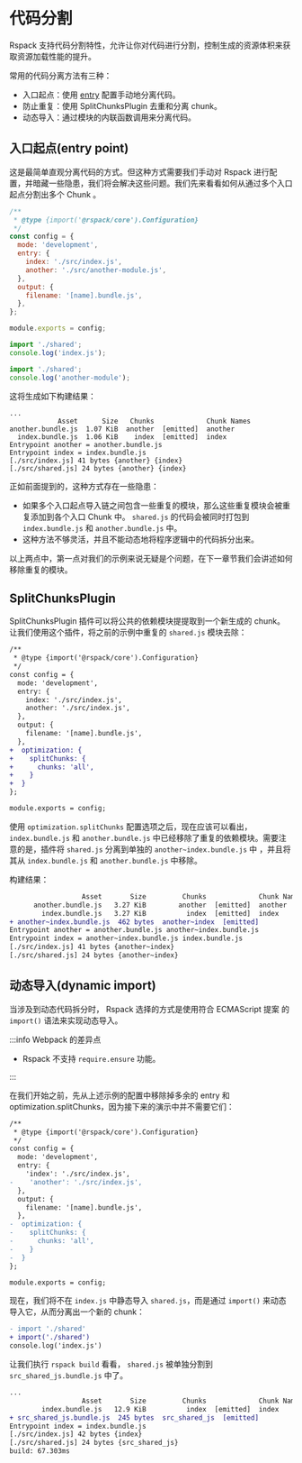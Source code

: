 
<WebpackLicense from="https://webpack.docschina.org/guides/code-splitting/" />

# 代码分割

Rspack 支持代码分割特性，允许让你对代码进行分割，控制生成的资源体积来获取资源加载性能的提升。

常用的代码分离方法有三种：

- 入口起点：使用 [entry](/config/entry) 配置手动地分离代码。
- 防止重复：使用 SplitChunksPlugin 去重和分离 chunk。
- 动态导入：通过模块的内联函数调用来分离代码。

## 入口起点(entry point)

这是最简单直观分离代码的方式。但这种方式需要我们手动对 Rspack 进行配置，并暗藏一些隐患，我们将会解决这些问题。我们先来看看如何从通过多个入口起点分割出多个 Chunk 。

```js title=rspack.config.js
/**
 * @type {import('@rspack/core').Configuration}
 */
const config = {
  mode: 'development',
  entry: {
    index: './src/index.js',
    another: './src/another-module.js',
  },
  output: {
    filename: '[name].bundle.js',
  },
};

module.exports = config;
```

```js title=index.js
import './shared';
console.log('index.js');
```

```js title=another-module.js
import './shared';
console.log('another-module');
```

这将生成如下构建结果：

```
...
            Asset      Size   Chunks             Chunk Names
another.bundle.js  1.07 KiB  another  [emitted]  another
  index.bundle.js  1.06 KiB    index  [emitted]  index
Entrypoint another = another.bundle.js
Entrypoint index = index.bundle.js
[./src/index.js] 41 bytes {another} {index}
[./src/shared.js] 24 bytes {another} {index}
```

正如前面提到的，这种方式存在一些隐患：

- 如果多个入口起点导入链之间包含一些重复的模块，那么这些重复模块会被重复添加到各个入口 Chunk 中。 `shared.js` 的代码会被同时打包到 `index.bundle.js` 和 `another.bundle.js` 中。
- 这种方法不够灵活，并且不能动态地将程序逻辑中的代码拆分出来。

以上两点中，第一点对我们的示例来说无疑是个问题，在下一章节我们会讲述如何移除重复的模块。

## SplitChunksPlugin

SplitChunksPlugin 插件可以将公共的依赖模块提提取到一个新生成的 chunk。让我们使用这个插件，将之前的示例中重复的 `shared.js` 模块去除：

```diff title=rspack.config.js
/**
 * @type {import('@rspack/core').Configuration}
 */
const config = {
  mode: 'development',
  entry: {
    index: './src/index.js',
    another: './src/index.js',
  },
  output: {
    filename: '[name].bundle.js',
  },
+  optimization: {
+    splitChunks: {
+      chunks: 'all',
+    }
+  }
};

module.exports = config;
```

使用 `optimization.splitChunks` 配置选项之后，现在应该可以看出， `index.bundle.js` 和 `another.bundle.js` 中已经移除了重复的依赖模块。需要注意的是，插件将 `shared.js` 分离到单独的 `another~index.bundle.js` 中 ，并且将其从 `index.bundle.js` 和 `another.bundle.js` 中移除。

构建结果：

```diff
                  Asset       Size         Chunks             Chunk Names
      another.bundle.js   3.27 KiB        another  [emitted]  another
        index.bundle.js   3.27 KiB          index  [emitted]  index
+ another~index.bundle.js  462 bytes  another~index  [emitted]
Entrypoint another = another.bundle.js another~index.bundle.js
Entrypoint index = another~index.bundle.js index.bundle.js
[./src/index.js] 41 bytes {another~index}
[./src/shared.js] 24 bytes {another~index}
```

## 动态导入(dynamic import)

当涉及到动态代码拆分时， Rspack 选择的方式是使用符合 ECMAScript 提案 的 `import()` 语法来实现动态导入。

:::info Webpack 的差异点

- Rspack 不支持 `require.ensure` 功能。

:::

在我们开始之前，先从上述示例的配置中移除掉多余的 entry 和 optimization.splitChunks，因为接下来的演示中并不需要它们：

```diff title=rspack.config.js
/**
 * @type {import('@rspack/core').Configuration}
 */
const config = {
  mode: 'development',
  entry: {
    'index': './src/index.js',
-    'another': './src/index.js',
  },
  output: {
    filename: '[name].bundle.js',
  },
-  optimization: {
-    splitChunks: {
-      chunks: 'all',
-    }
-  }
};

module.exports = config;
```

现在，我们将不在 `index.js` 中静态导入 `shared.js`，而是通过 `import()` 来动态导入它，从而分离出一个新的 chunk：

```diff title=index.js
- import './shared'
+ import('./shared')
console.log('index.js')
```

让我们执行 `rspack build` 看看， `shared.js` 被单独分割到 `src_shared_js.bundle.js` 中了。

```diff
...
                  Asset       Size         Chunks             Chunk Names
        index.bundle.js   12.9 KiB          index  [emitted]  index
+ src_shared_js.bundle.js  245 bytes  src_shared_js  [emitted]
Entrypoint index = index.bundle.js
[./src/index.js] 42 bytes {index}
[./src/shared.js] 24 bytes {src_shared_js}
build: 67.303ms
```
